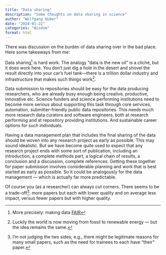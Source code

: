 ```yaml
---
title: "Data sharing"
description: "Some thoughts on data sharing in science"
author: "Wolfgang Huber"
date: "2024-01-22"
categories: "Wisdom"
format: html
---
```


There was discussion on the burden of data sharing over in the bad place.
Here some takeaways from me:

Data sharing^[More precisely: making data [FAIR](https://www.go-fair.org/fair-principles/)] is hard work. The analogy "data is the new oil" is a cliché, but it does work here. You don't just dig a hole in the desert and shovel the result directly into your car's fuel tank---there is a trillion dollar industry and infrastructure that makes such things work^[Luckily the world is now moving from fossil to renewable energy — but the idea remains the same.]. 

Data submission to repositories should be easy for the data producing researchers, who are already busy enough being creative, productive, innovative etc. Science funders and science performing institutions need to become more serious about supporting this task through core services, automation, submitter-friendly public data repositories. This needs much more research data curators and software engineers, both at research performing and at repository providing institutions. And sustainable career options for such individuals.

Having a data management plan that includes the final sharing of the data should be woven into any research project as early as possible. This may sound idealistic. But we have become quite used to expect that any research project ends with some sort of publication, including  an introduction, a complete methods part, a logical chain of results, a conclusion and a discussion, complete references. Getting these together for paper submission involves considerable planning and work that is best started as early as possible. So it could be analogously for the data management — which is actually far more predictable.

Of course you (as a researcher) can always cut corners. There seems to be a trade-off^[I'm not judging the two sides; e.g., there might be legitimate reasons for many small papers, such as the need for trainees to each have "their" paper.]: more papers but each with lower quality and on average less impact, versus fewer papers but with higher quality.

